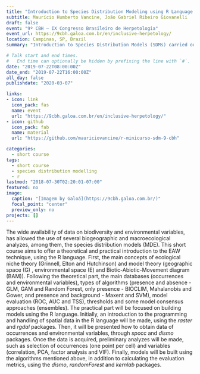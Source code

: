```yaml
---
title: "Introduction to Species Distribution Modeling using R Language: theory and practice"
subtitle: Maurício Humberto Vancine, João Gabriel Ribeiro Giovanelli
draft: false
event: "9º CBH – IX Congresso Brasileiro de Herpetologia"
event_url: https://9cbh.galoa.com.br/en/inclusive-herpetology/
location: Campinas, SP, Brazil
summary: "Introduction to Species Distribution Models (SDMs) carried out in IX Congresso Brasileiro de Herpetologia"

# Talk start and end times.
#   End time can optionally be hidden by prefixing the line with `#`.
date: "2019-07-22T08:00:00Z"
date_end: "2019-07-22T16:00:00Z"
all_day: false
publishdate: "2020-03-07"

links:
- icon: link
  icon_pack: fas
  name: event
  url: "https://9cbh.galoa.com.br/en/inclusive-herpetology/"  
- icon: github
  icon_pack: fab
  name: material
  url: "https://github.com/mauriciovancine/r-minicurso-sdm-9-cbh"

categories:
  - short course
tags:
  - short course
  - species distribution modelling
  - r
lastmod: "2018-07-30T02:20:01-07:00"
featured: no
image:
  caption: "[Imagem by Galoá](https://9cbh.galoa.com.br/)"
  focal_point: "center"
  preview_only: no
projects: []
---
```


The wide availability of data on biodiversity and environmental variables, has allowed the use of several biogeographic and macroecological analyzes, among them, the species distribution models (MDE). This short course aims to offer a theoretical and practical introduction to the EAW technique, using the R language. First, the main concepts of ecological niche theory (Grinnell, Elton and Hutchinson) and model theory (geographic space (G) , environmental space (E) and Biotic-Abiotic-Movement diagram (BAM)). Following the theoretical part, the main databases (occurrences and environmental variables), types of algorithms (presence and absence - GLM, GAM and Random Forest, only presence - BIOCLIM, Mahalanobis and Gower, and presence and background - Maxent and SVM), model evaluation (ROC, AUC and TSS), thresholds and some model consensus approaches (ensembles). The practical part will be focused on building models using the R language. Initially, an introduction to the programming and handling of spatial data in the R language will be made, using the *raster* and *rgdal* packages. Then, it will be presented how to obtain data of occurrences and environmental variables, through *spocc* and *dismo* packages. Once the data is acquired, preliminary analyzes will be made, such as selection of occurrences (one point per cell) and variables (correlation, PCA, factor analysis and VIF). Finally, models will be built using the algorithms mentioned above, in addition to calculating the evaluation metrics, using the *dismo*, *randomForest* and *kernlab* packages.
